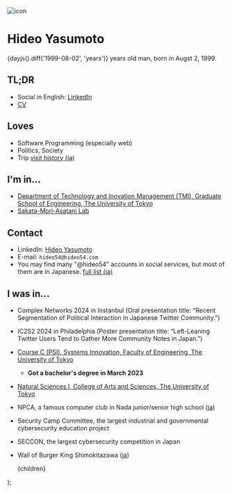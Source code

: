 
<div className='text-center'>
    <img
        src='https://img.hideo54.com/icons/real.png'
        alt='icon'
        width={200}
        height={200}
        className='rounded-full mx-auto my-4'
    />
    <h1 className='text-4xl font-bold my-4'>
        Hideo Yasumoto
    </h1>
    <div>
        {dayjs().diff('1999-08-02', 'years')} years old man, born in Augst 2, 1999.
    </div>
</div>

## TL;DR

* Social in English: [LinkedIn](https://www.linkedin.com/in/hideo54)
* [CV](/en/cv)

## Loves

* Software Programming (especially web)
* Politics, Society
* Trip [visit history (ja)](/visits)

## I'm in...

* [Department of Technology and Inovation Management (TMI), Graduate School of Engineering, The University of Tokyo](https://tmi.t.u-tokyo.ac.jp/en/)
* [Sakata-Mori-Asatani Lab](https://www.sakatalab.t.u-tokyo.ac.jp/)

## Contact

* LinkedIn: [Hideo Yasumoto](https://www.linkedin.com/in/hideo54)
* E-mail: `hideo54@hideo54.com`
* You may find many "@hideo54" accounts in social services, but most of them are in Japanese. [full list (ja)](/accounts)

## I was in...

* Complex Networks 2024 in Instanbul (Oral presentation title: “Recent Segmentation of Political Interaction in Japanese Twitter Community.”)
* IC2S2 2024 in Philadelphia (Poster presentation title: “Left-Leaning Twitter Users Tend to Gather More Community Notes in Japan.”)
* [Course C (PSI), Systems Innovation, Faculty of Engineering, The University of Tokyo](https://www.si.t.u-tokyo.ac.jp/guide/en/)
    * **Got a bachelor's degree in March 2023**
* [Natural Sciences I, College of Arts and Sciences, The University of Tokyo](https://www.c.u-tokyo.ac.jp/eng_site/)
* NPCA, a famous computer club in Nada junior/senior high school ([ja](https://www.npca.jp/))
* Security Camp Committee, the largest industrial and governmental cybersecurity education project
* SECCON, the largest cybersecurity competition in Japan
* Wall of Burger King Shimokitazawa ([ja](https://twitter.com/hideo54/status/1204218275233558528))

    <Layout showGoTop={false}>
        {children}
    </Layout>
);

